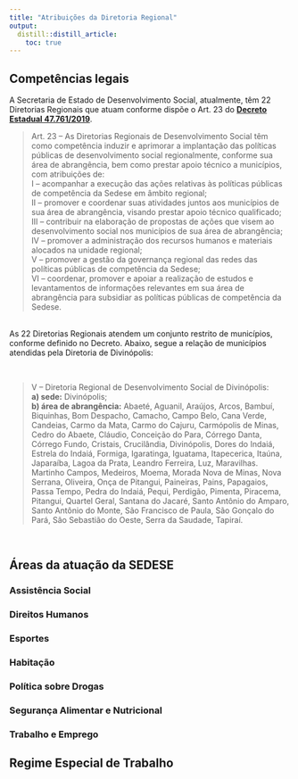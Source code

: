 ```yaml
---
title: "Atribuições da Diretoria Regional"
output:
  distill::distill_article:
    toc: true
---
```


## Competências legais

A Secretaria de Estado de Desenvolvimento Social, atualmente, têm 22 Diretorias Regionais que atuam conforme dispõe o Art. 23 do [**Decreto Estadual 47.761/2019**](http://social.mg.gov.br/images/Diretorias_regionais/decreto_47067.pdf). 

>Art. 23 – As Diretorias Regionais de Desenvolvimento Social têm como competência induzir e aprimorar a implantação das políticas públicas de desenvolvimento social regionalmente, conforme sua área de abrangência, bem como prestar apoio técnico a municípios, com atribuições de:
<br>I – acompanhar a execução das ações relativas às políticas públicas de competência da Sedese em âmbito regional;
<br>II – promover e coordenar suas atividades juntos aos municípios de sua área de abrangência, visando prestar apoio técnico qualificado;
<br>III – contribuir na elaboração de propostas de ações que visem ao desenvolvimento social nos municípios de sua área de abrangência;
<br>IV – promover a administração dos recursos humanos e materiais alocados na unidade regional;
<br>V – promover a gestão da governança regional das redes das políticas públicas de competência da Sedese;
<br>VI – coordenar, promover e apoiar a realização de estudos e levantamentos de informações relevantes em sua área de abrangência para subsidiar as políticas públicas de competência da Sedese.

<br>
As 22 Diretorias Regionais atendem um conjunto restrito de municípios, conforme definido no Decreto. Abaixo, segue a relação de municípios atendidas pela Diretoria de Divinópolis:

<br>

>V – Diretoria Regional de Desenvolvimento Social de Divinópolis:
<br>**a) sede:** Divinópolis;
<br>**b) área de abrangência:** Abaeté, Aguanil, Araújos, Arcos, Bambuí, Biquinhas, Bom Despacho, Camacho, Campo Belo, Cana Verde, Candeias, Carmo da Mata, Carmo do Cajuru, Carmópolis de Minas, Cedro do Abaete, Cláudio, Conceição do Para, Córrego Danta, Córrego Fundo, Cristais, Crucilândia, Divinópolis, Dores do Indaiá, Estrela do Indaiá, Formiga, Igaratinga, Iguatama, Itapecerica, Itaúna, Japaraíba, Lagoa da Prata, Leandro
Ferreira, Luz, Maravilhas. Martinho Campos, Medeiros, Moema, Morada Nova de Minas, Nova Serrana, Oliveira, Onça de Pitangui, Paineiras, Pains, Papagaios, Passa Tempo, Pedra do Indaiá, Pequi, Perdigão, Pimenta, Piracema, Pitangui, Quartel Geral, Santana do Jacaré, Santo Antônio do Amparo, Santo Antônio do Monte, São Francisco de Paula, São Gonçalo do Pará, São Sebastião do Oeste, Serra da Saudade, Tapiraí.

<br>




## Áreas da atuação da SEDESE

### Assistência Social

### Direitos Humanos

### Esportes

### Habitação

### Política sobre Drogas

### Segurança Alimentar e Nutricional

### Trabalho e Emprego


## Regime Especial de Trabalho



